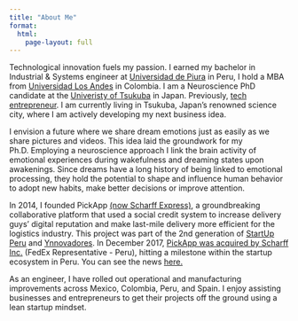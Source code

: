 ```yaml
---
title: "About Me"
format: 
  html:
    page-layout: full
---
```


Technological innovation fuels my passion. I earned my bachelor in Industrial & Systems engineer at [Universidad de Piura](https://www.udep.edu.pe/) in Peru, I hold a MBA from [Universidad Los Andes](https://uniandes.edu.co/en) in Colombia. I am a Neuroscience PhD candidate at the [Univeristy of Tsukuba](https://www.tsukuba.ac.jp/en/) in Japan. Previously, [tech entrepreneur](https://www.youtube.com/watch?v=M_PyRRqietw). I am currently living in Tsukuba, Japan's renowned science city, where I am actively developing my next business idea. 

I envision a future where we share dream emotions just as easily as we share pictures and videos. This idea laid the groundwork for my Ph.D. Employing a neuroscience approach I link the brain activity of emotional experiences during wakefulness and dreaming states upon awakenings. Since dreams have a long history of being linked to emotional processing, they hold the potential to shape and influence human behavior to adopt new habits, make better decisions or improve attention.

In 2014, I founded PickApp [(now Scharff Express)](https://www.holascharff.com/en/solutions/people-and-entrepreneurs/){target="_blank"}, a groundbreaking collaborative platform that used a social credit system to increase delivery guys' digital reputation and make last-mile delivery more efficient for the logistics industry. This project was part of the 2nd generation of [StartUp Peru](https://startup.proinnovate.gob.pe/) and [Ynnovadores](https://losynnovadores.com/). In December 2017, [PickApp was acquired by Scharff Inc.](https://www.facebook.com/felixipanaquear/photos/a.314611525680937/335734870235269/){target="_blank"} (FedEx Representative - Peru), hitting a milestone within the startup ecosystem in Peru. You can see the news [here.](https://gestion.pe/blog/innovar-o-ser-cambiado/2018/07/laboratorios-de-innovacion-logistica.html?ref=gesr&fbclid=IwAR3XA5DaiIfIoldObCHaV9RyBNn3afAwRiTDeYBsFWQEOUXv8eAQki7hXZ4#utm_source=facebook&amp;utm_medium=organic&amp;utm_campaign=innovacion-%20scharfflab){target="_blank"}

As an engineer, I have rolled out operational and manufacturing improvements across Mexico, Colombia, Peru, and Spain. I enjoy assisting businesses and entrepreneurs to get their projects off the ground using a lean startup mindset.
